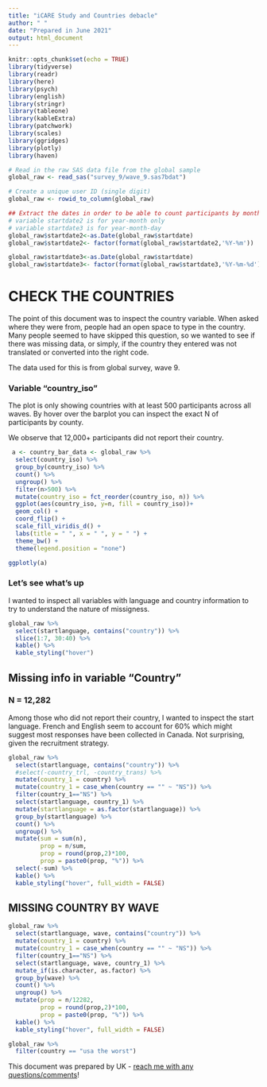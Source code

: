 ```yaml
---
title: "iCARE Study and Countries debacle"
author: " "
date: "Prepared in June 2021"
output: html_document
---
```


```r
knitr::opts_chunk$set(echo = TRUE)
library(tidyverse)
library(readr)
library(here)
library(psych)
library(english)
library(stringr)
library(tableone)
library(kableExtra)
library(patchwork)
library(scales)
library(ggridges)
library(plotly)
library(haven)
```

```r
# Read in the raw SAS data file from the global sample
global_raw <- read_sas("survey_9/wave_9.sas7bdat")

# Create a unique user ID (single digit)
global_raw <- rowid_to_column(global_raw)

## Extract the dates in order to be able to count participants by month
# variable startdate2 is for year-month only
# variable startdate3 is for year-month-day
global_raw$startdate2<-as.Date(global_raw$startdate)
global_raw$startdate2<- factor(format(global_raw$startdate2,'%Y-%m'))

global_raw$startdate3<-as.Date(global_raw$startdate)
global_raw$startdate3<- factor(format(global_raw$startdate3,'%Y-%m-%d'))

```


# CHECK THE COUNTRIES

The point of this document was to inspect the country variable. When asked where they were from, people had an open space to type in the country. Many people seemed to have skipped this question, so we wanted to see if there was missing data, or simply, if the country they entered was not translated or converted into the right code.

The data used for this is from global survey, wave 9.

### Variable "country_iso"

The plot is only showing countries with at least 500 participants across all waves.
By hover over the barplot you can inspect the exact N of participants by county.

We observe that 12,000+ participants did not report their country.

```r
 a <- country_bar_data <- global_raw %>%
  select(country_iso) %>%
  group_by(country_iso) %>%
  count() %>%
  ungroup() %>%
  filter(n>500) %>%
  mutate(country_iso = fct_reorder(country_iso, n)) %>%
  ggplot(aes(country_iso, y=n, fill = country_iso))+
  geom_col() +
  coord_flip() +
  scale_fill_viridis_d() +
  labs(title = " ", x = " ", y = " ") + 
  theme_bw() +
  theme(legend.position = "none")

ggplotly(a)
```

### Let's see what's up

I wanted to inspect all variables with language and country information to try to understand the nature of missigness.

```r
global_raw %>%
  select(startlanguage, contains("country")) %>%
  slice(1:7, 30:40) %>%
  kable() %>%
  kable_styling("hover")
```


## Missing info in variable "Country"

### **N = 12,282**

Among those who did not report their country, I wanted to inspect the start language. French and English seem to account for 60% which might suggest most responses have been collected in Canada. Not surprising, given the recruitment strategy.

```r
global_raw %>%
  select(startlanguage, contains("country")) %>%
  #select(-country_trl, -country_trans) %>%
  mutate(country_1 = country) %>%
  mutate(country_1 = case_when(country == "" ~ "NS")) %>%
  filter(country_1=="NS") %>%
  select(startlanguage, country_1) %>%
  mutate(startlanguage = as.factor(startlanguage)) %>%
  group_by(startlanguage) %>%
  count() %>%
  ungroup() %>%
  mutate(sum = sum(n),
         prop = n/sum,
         prop = round(prop,2)*100,
         prop = paste0(prop, "%")) %>%
  select(-sum) %>%
  kable() %>%
  kable_styling("hover", full_width = FALSE)


```

## MISSING COUNTRY BY WAVE

```r
global_raw %>%
  select(startlanguage, wave, contains("country")) %>%
  mutate(country_1 = country) %>%
  mutate(country_1 = case_when(country == "" ~ "NS")) %>%
  filter(country_1=="NS") %>%
  select(startlanguage, wave, country_1) %>%
  mutate_if(is.character, as.factor) %>%
  group_by(wave) %>%
  count() %>%
  ungroup() %>%
  mutate(prop = n/12282,
         prop = round(prop,2)*100,
         prop = paste0(prop, "%")) %>%
  kable() %>%
  kable_styling("hover", full_width = FALSE)

global_raw %>% 
  filter(country == "usa the worst")

```

This document was prepared by UK - [reach me with any questions/comments](mailto:dr.urska.kosir@gmail.com)!